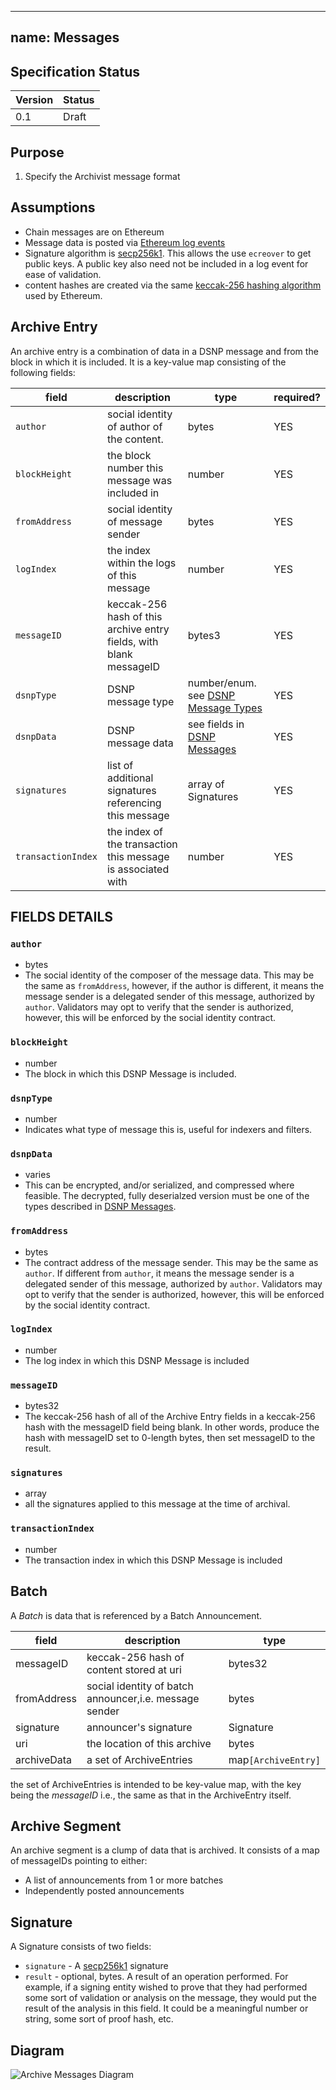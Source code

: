 
---
name: Messages
---

## Specification Status

| Version | Status |
---------- | ---------
| 0.1     | Draft |

## Purpose
1. Specify the Archivist message format

## Assumptions
* Chain messages are on Ethereum
* Message data is posted via [Ethereum log events](https://medium.com/mycrypto/understanding-event-logs-on-the-ethereum-blockchain-f4ae7ba50378)
* Signature algorithm is [secp256k1](https://en.bitcoin.it/wiki/Secp256k1). This allows the use `ecreover`
to get public keys. A public key also need not be included in a log event for ease of validation.
* content hashes are created via the same [keccak-256 hashing algorithm](https://en.wikipedia.org/wiki/SHA-3) used by Ethereum.

## Archive Entry
An archive entry is a combination of data in a DSNP message and from the block in which it is included.
It is a key-value map consisting of the following fields:

|field|description|type|required?|
|---|---|---|---|
| `author` | social identity of author of the content. | bytes | YES
| `blockHeight` | the block number this message was included in | number | YES
| `fromAddress`| social identity of message sender | bytes | YES
| `logIndex` | the index within the logs of this message | number | YES
| `messageID` | keccak-256 hash of this archive entry fields, with blank messageID |  bytes3 | YES
| `dsnpType` | DSNP message type |number/enum. see [DSNP Message Types](/DSNP/DSNP-Message-Types) | YES
| `dsnpData` | DSNP message data | see fields in [DSNP Messages](/DSNP/DSNP-Messages) | YES
| `signatures` | list of additional signatures referencing this message | array of Signatures | YES
| `transactionIndex` | the index of the transaction this message is associated with | number | YES

## FIELDS DETAILS

### `author`
* bytes
* The social identity of the composer of the message data. This may be the same as `fromAddress`, however, if the author is different, it means the message sender is a delegated sender of this message, authorized by `author`.  Validators may opt to verify that the sender is authorized, however, this will be enforced by the social identity contract.

### `blockHeight`
* number
* The block in which this DSNP Message is included.

### `dsnpType`
* number
* Indicates what type of message this is, useful for indexers and filters.

### `dsnpData`
* varies
* This can be encrypted, and/or serialized, and compressed where feasible.  The decrypted, fully deserialzed version must be one of the types described in [DSNP Messages](/DSNP/DSNP-Messages).

### `fromAddress`
* bytes
* The contract address of the message sender.  This may be the same as `author`. If different from    `author`, it means the message sender is a delegated sender of this message, authorized by `author`.  Validators may opt to verify that the sender is authorized, however, this will be enforced by the social identity contract.

### `logIndex`
* number
* The log index in which this DSNP Message is included

### `messageID`
* bytes32
* The keccak-256 hash of all of the Archive Entry fields in a keccak-256 hash with the messageID field being blank.
In other words, produce the hash with messageID set to 0-length bytes, then set messageID to the result.

### `signatures`
* array
* all the signatures applied to this message at the time of archival.

### `transactionIndex`
* number
* The transaction index in which this DSNP Message is included

## Batch
A _Batch_ is data that is referenced by a Batch Announcement.

|field|description|type|
|---|---|---|
| messageID | keccak-256 hash of content stored at uri |  bytes32
| fromAddress| social identity of batch announcer,i.e. message sender | bytes |
| signature | announcer's signature | Signature |
| uri | the location of this archive | bytes |
| archiveData| a set of ArchiveEntries | map`[ArchiveEntry]`|

the set of ArchiveEntries is intended to be key-value map, with the key
being the _messageID_ i.e., the same as that in the ArchiveEntry itself.


## Archive Segment
An archive segment is a clump of data that is archived. It consists of a map of messageIDs pointing to either:
* A list of announcements from 1 or more batches
* Independently posted announcements

## Signature
A Signature consists of two fields:
* `signature` - A [secp256k1](https://en.bitcoin.it/wiki/Secp256k1) signature
* `result` - optional, bytes. A result of an operation performed. For example, if a signing entity wished to prove that they had performed some sort of validation or analysis on the message, they would put the result of the analysis in this field. It could be a meaningful number or string, some sort of proof hash, etc.

## Diagram
<Image
    src="https://github.com/LibertyDSNP/spec/blob/features/dsnp-archive-%23176783133/images/ArchiveMessages.png?raw=true"
    alt="Archive Messages Diagram"
/>

